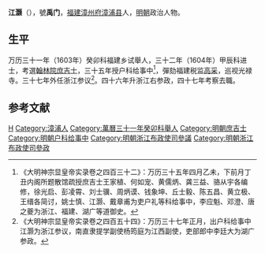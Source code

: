 '''江灏'''（{{bd|？||？|catIdx=}}），號'''禹门'''，[[福建|福建]][[漳州府|漳州府]][[漳浦县|漳浦县]]人，[[明朝|明朝]]政治人物。

== 生平 ==
万历三十一年（1603年）癸卯科福建乡试舉人，三十二年（1604年）甲辰科进士，考選[[翰林院|翰林院]][[庶吉士|庶吉士]]，三十五年授户科给事中<ref>《大明神宗显皇帝实录卷之四百三十二》：万历三十五年四月乙未，下前月丁丑内阁所题散馆疏授庶吉士王家植、何如宠、黄儒炳、龚三益、骆从宇各编修，徐光启、彭凌霄、刘士骥、周炳谟、钱象坤、丘士毅、陈五昌、黄立极、王缙各简讨，姚士慎、江灏、戴章甫为吏户礼等科给事中，李应魁、邓澄、唐之夔为浙江、福建、湖广等道御史。</ref>，彈劾福建税监[[高采|高采]]，巡视光禄寺。三十七年外任浙江参议<ref>《大明神宗显皇帝实录卷之四百五十四》：万历三十七年正月，出户科给事中江灏为浙江参议，南直隶提学副使杨筠庭为江西副使，吏部郎中李廷大为湖广参政。</ref>。四十六年升浙江右参政，四十七年考察去職。

==参考文献==
{{reflist}}

{{萬曆三十二年甲辰科殿試金榜}}

{{Authority control}}

{{DEFAULTSORT:}}
[[Category:江姓|H]]
[[Category:漳浦人|Category:漳浦人]]
[[Category:萬曆三十一年癸卯科舉人|Category:萬曆三十一年癸卯科舉人]]
[[Category:明朝庶吉士|Category:明朝庶吉士]]
[[Category:明朝户科给事中|Category:明朝户科给事中]]
[[Category:明朝浙江布政使司參議|Category:明朝浙江布政使司參議]]
[[Category:明朝浙江布政使司參政|Category:明朝浙江布政使司參政]]